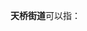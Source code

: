 '''天桥街道'''可以指：
{{PRC admin/disambig|11/01/02/014/000|21/07/11/071/000|34/03/03/001/000}}
{{disambig|cat=四字乡级行政区划消歧义}}